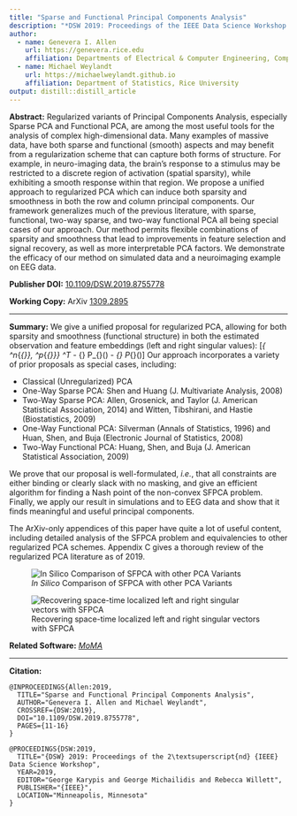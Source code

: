 ```yaml
---
title: "Sparse and Functional Principal Components Analysis"
description: "*DSW 2019: Proceedings of the IEEE Data Science Workshop 2019*, pp.11-16. 2019."
author:
  - name: Genevera I. Allen
    url: https://genevera.rice.edu
    affiliation: Departments of Electrical & Computer Engineering, Computer Science, and Statistics, Rice University
  - name: Michael Weylandt
    url: https://michaelweylandt.github.io
    affiliation: Department of Statistics, Rice University
output: distill::distill_article
---
```


**Abstract:** Regularized variants of Principal Components Analysis, especially Sparse PCA and Functional PCA, are among the most useful tools for the analysis of complex high-dimensional data. Many examples of massive data, have both sparse and functional (smooth) aspects and may benefit from a regularization scheme that can capture both forms of structure. For example, in neuro-imaging data, the brain's response to a stimulus may be restricted to a discrete region of activation (spatial sparsity), while exhibiting a smooth response within that region. We propose a unified approach to regularized PCA which can induce both sparsity and smoothness in both the row and column principal components. Our framework generalizes much of the previous literature, with sparse, functional, two-way sparse, and two-way functional PCA all being special cases of our approach. Our method permits flexible combinations of sparsity and smoothness that lead to improvements in feature selection and signal recovery, as well as more interpretable PCA factors. We demonstrate the efficacy of our method on simulated data and a neuroimaging example on EEG data. 

**Publisher DOI:** [10.1109/DSW.2019.8755778](https://doi.org/10.1109/DSW.2019.8755778)

**Working Copy:** ArXiv [1309.2895](https://arxiv.org/abs/1309.2895)

<hr>

**Summary:** We give a unified proposal for regularized PCA, allowing for both sparsity and smoothness (functional structure) in both the estimated observation and feature embeddings (left and right singular values):
\[\text{arg max}_{\mathbf{u} \in \overline{\mathbb{B}}^n_{\mathbf{S}_{\mathbf{u}}}, \mathbf{v} \in \overline{\mathbb{B}}^p_{\mathbf{S}_{\mathbf{v}}}} \mathbf{u}^T\mathbf{X}\mathbf{v} - \lambda_{\mathbf{u}} P_{\mathbf{u}}(\mathbf{u}) - \lambda_{\mathbf{v}} P_{\mathbf{v}}(\mathbf{v})\]
Our approach incorporates a variety of prior proposals as special cases, including: 

- Classical (Unregularized) PCA
- One-Way Sparse PCA: Shen and Huang (J. Multivariate Analysis, 2008)
- Two-Way Sparse PCA: Allen, Grosenick, and Taylor (J. American Statistical Association, 2014) and Witten, Tibshirani, and Hastie (Biostatistics, 2009)
- One-Way Functional PCA: Silverman (Annals of Statistics, 1996) and Huan, Shen, and Buja (Electronic Journal of Statistics, 2008)
- Two-Way Functional PCA: Huang, Shen, and Buja (J. American Statistical Association, 2009)

We prove that our proposal is well-formulated, *i.e.*, that all constraints are either binding or clearly slack with no masking, and give an efficient algorithm for finding a Nash point of the non-convex SFPCA problem. Finally, we apply our result in simulations and to EEG data and show that it finds meaningful and useful principal components. 

The ArXiv-only appendices of this paper have quite a lot of useful content, including detailed analysis of the SFPCA problem and equivalencies to other regularized PCA schemes. Appendix C gives a thorough review of the regularized PCA literature as of 2019.


![*In Silico* Comparison of SFPCA with other PCA Variants](../assets/sfpca/sfpca_sim1.png)

![Recovering space-time localized left and right singular vectors with SFPCA](../assets/sfpca/sfpca_sim2.png)


**Related Software:** [*MoMA*](software/moma.html)

<hr>

**Citation:**

```
@INPROCEEDINGS{Allen:2019,
  TITLE="Sparse and Functional Principal Components Analysis",
  AUTHOR="Genevera I. Allen and Michael Weylandt",
  CROSSREF={DSW:2019},
  DOI="10.1109/DSW.2019.8755778",
  PAGES={11-16}
}

@PROCEEDINGS{DSW:2019,
  TITLE="{DSW} 2019: Proceedings of the 2\textsuperscript{nd} {IEEE} Data Science Workshop",
  YEAR=2019,
  EDITOR="George Karypis and George Michailidis and Rebecca Willett",
  PUBLISHER="{IEEE}",
  LOCATION="Minneapolis, Minnesota"
}
```
